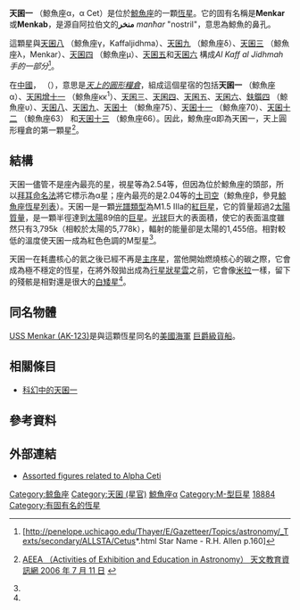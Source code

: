 {{Starbox begin |
   name=天囷一 （鯨魚座α）}}
{{Starbox image
| image = 
     <div style="position: relative">[[File:Cetus_IAU.svg|250px]]
     <div style="position: absolute; left: 58px; top: 44px">[[File:Cercle_rouge_100%.svg|12px]]</div>
     </div>
| caption=Location of α Ceti（circled）
}}
{{Starbox observe 
| epoch = J2000 
| constell = [[鲸鱼座|鲸鱼座]] 
|星官= [[天囷|天囷]] （[[胃宿|胃宿]]） 
| ra = {{RA|03|02|16.77307}}<ref name=aaa474_2_653/>
| dec = {{DEC|+04|05|23.0596}}<ref name=aaa474_2_653/>
| appmag_v = 2.53<ref name=clpl4_99/>
}}
{{Starbox character 
| class = M1.5 IIIa<ref name=aaa489_3_1271/>
| b-v = +1.64<ref name=clpl4_99/>
| u-b = +1.93<ref name=clpl4_99/>
| variable = None<ref name=asp378_262/>
}}
{{Starbox astrometry 
| radial_v = {{nowrap|–26.08 ± 0.02}}<ref name=aaa430_165/>
| prop_mo_ra = {{nowrap|-10.41 ± 0.51}}<ref name=aaa474_2_653/>
| prop_mo_dec = {{nowrap|-76.85 ± 0.36}}<ref name=aaa474_2_653/>
| parallax = 13.09 
| p_error = 0.44
| parallax_footnote = <ref name=aaa474_2_653/>
| absmag_v = {{nowrap|–3.2 ± 0.3}}<ref name=aaa489_3_1271/>
}}
{{Starbox detail
| mass = {{nowrap|2.3 ± 0.2}}<ref name=aaa460_3_855/>
| radius = {{nowrap|89 ± 5}}<ref name=aaa460_3_855/>
| luminosity = {{nowrap|1455 ± 328}}<ref name=aaa460_3_855/>
| temperature = {{nowrap|3,795 ± 70}}<ref name=aaa460_3_855/>
| metal_fe = {{nowrap|0.00 ± 0.30}}<ref name=aaa460_3_855/>
| gravity = 0.9 ± 0.1<ref name=aaa460_3_855/>
| rotational_velocity = 6.9<ref name=aj135_1_209/>
| age = 
}}
{{Starbox catalog 
| names = Menkar, Menkab, Mekab, Monkar, Al Minhar, 92 Ceti, [[Harvard_Revised_catalogue|HR]] 911,  [[Bonner_Durchmusterung|BD]] +03°419, [[Henry_Draper_catalogue|HD]] 18884, [[Smithsonian_Astrophysical_Observatory_Star_Catalog|SAO]] 110920, FK5 107, [[Hipparcos_catalogue|HIP]] 14135. 
}}
{{Starbox reference 
| Simbad = Menkar 
}}
{{Starbox end}}

'''天囷一''' （鯨魚座α，α Cet）是位於[[鯨魚座|鯨魚座]]的一顆[[恆星|恆星]]。它的固有名稱是'''Menkar'''或'''Menkab'''，是源自阿拉伯文的'''منخر''' ''manħar'' "nostril"，意思為鯨魚的鼻孔。

這顆星與[[鯨魚座γ|天囷八]] （鯨魚座γ，Kaffaljidhma）、[[鯨魚座δ|天囷九]] （鯨魚座δ）、[[鯨魚座λ|天囷三]] （鯨魚座λ，Menkar）、[[鯨魚座μ|天囷四]] （鯨魚座μ）、[[鯨魚座ξ|天囷五]]和[[鯨魚座ξ|天囷六]] 構成''Al Kaff al Jidhmah手的一部分''<ref>[http://penelope.uchicago.edu/Thayer/E/Gazetteer/Topics/astronomy/_Texts/secondary/ALLSTA/Cetus*.html Star Name - R.H. Allen p.160]</ref>。 

在[[中國|中國]]，{{lang|zh|天囷}} （{{lang|zh-Latn|Tiān Qūn}}），意思是''[[天囷|天上的圓形糧倉]] ''，組成這個星宿的包括'''天囷一''' （鯨魚座α）、[[鯨魚座κ|天囷增十一]] （鯨魚座κκ<sup>1</sup>）、[[鯨魚座λ|天囷三]]、[[鯨魚座μ|天囷四]]、[[鯨魚座ξ|天囷五]]、[[鯨魚座ξ|天囷六]]、[[鯨魚座υ|鈇鑕四]] （鯨魚座υ）、[[鯨魚座γ|天囷八]]、[[鯨魚座δ|天囷九]]、[[鯨魚座75|天囷十]] （鯨魚座75）、[[鯨魚座70|天囷十一]] （鯨魚座70）、[[鯨魚座63|天囷十二]] （鯨魚座63） 和[[鯨魚座66|天囷十三]] （鯨魚座66）。因此，鯨魚座α即為天囷一，天上圓形糧倉的第一顆星<ref>{{zh icon}} [http://aeea.nmns.edu.tw/2006/0607/ap060711.html AEEA （Activities of Exhibition and Education in Astronomy） 天文教育資訊網 2006 年 7 月 11 日] {{Wayback|url=http://aeea.nmns.edu.tw/2006/0607/ap060711.html |date=20120204114123 }}</ref>。

== 結構 ==
天囷一儘管不是座內最亮的星，視星等為2.54等，但因為位於鯨魚座的頭部，所以[[拜耳命名法|拜耳命名法]]將它標示為α星；座內最亮的是2.04等的[[土司空|土司空]]（鯨魚座β，參見[[鯨魚座恆星列表|鯨魚座恆星列表]]）。天囷一是一顆[[恆星光譜|光譜類型]]為M1.5 IIIa的[[紅巨星|紅巨星]]，它的質量超過2[[太陽質量|太陽質量]]，是一顆半徑達到[[太陽半徑|太陽]]89倍的[[巨星|巨星]]。[[光球|光球]]巨大的表面積，使它的表面溫度雖然只有3,795k（相較於太陽的5,778k），輻射的能量卻是太陽的1,455倍。相對較低的溫度使天囷一成為紅色色調的M型星<ref name=csiro/>。

天囷一在耗盡核心的氦之後已經不再是[[主序星|主序星]]，當他開始燃燒核心的碳之際，它會成為極不穩定的恆星，在將外殼拋出成為[[行星狀星雲|行星狀星雲]]之前，它會像[[蒭藁增二|米拉]]一樣，留下的殘骸是相對還是很大的[[白矮星|白矮星]]<ref name=kaler/>。

== 同名物體 ==
[[USS_Menkar_(AK-123)|USS Menkar (AK-123)]]是與這顆恆星同名的[[美國海軍|美國海軍]] [[巨爵級貨船|巨爵級貨船]]。

== 相關條目 ==
* [[科幻中的恆星和行星系統#_#天囷一|科幻中的天囷一]]

== 參考資料 ==
{{reflist|30em|refs=

<ref name=aaa474_2_653>{{cite journal | first=F. | last=van Leeuwen | title=Validation of the new Hipparcos reduction | journal=Astronomy and Astrophysics | volume=474 | issue=2 | pages=653–664 | bibcode=2007A&A...474..653V | doi=10.1051/0004-6361:20078357 |arxiv = 0708.1752 |date=November 2007}}</ref>

<ref name=aaa430_165>{{cite journal | display-authors=1 | last1=Famaey | first1=B. | last2=Jorissen | first2=A. | last3=Luri | first3=X. | last4=Mayor | first4=M. | last5=Udry | first5=S. | last6=Dejonghe | first6=H. | last7=Turon | first7=C. | title=Local kinematics of K and M giants from CORAVEL/Hipparcos/Tycho-2 data. Revisiting the concept of superclusters | journal=Astronomy and Astrophysics | volume=430 | issue=1 | pages=165–186 | doi=10.1051/0004-6361:20041272 | bibcode=2005A&A...430..165F |arxiv = astro-ph/0409579 |date=January 2005}}</ref>

<ref name=aj135_1_209>{{citation | display-authors=1 | last1=Massarotti | first1=Alessandro | last2=Latham | first2=David W. | last3=Stefanik | first3=Robert P. | last4=Fogel | first4=Jeffrey | title=Rotational and Radial Velocities for a Sample of 761 HIPPARCOS Giants and the Role of Binarity | journal=The Astronomical Journal | volume=135 | issue=1 | pages=209–231 | doi=10.1088/0004-6256/135/1/209 | bibcode=2008AJ....135..209M |date=January 2008}}</ref>

<ref name=clpl4_99>{{cite journal | display-authors=1 | last1=Johnson | first1=H. L. | last2=Iriarte | first2=B. | last3=Mitchell | first3=R. I. | last4=Wisniewskj | first4=W. Z. | title=UBVRIJKL photometry of the bright stars | journal=Communications of the Lunar and Planetary Laboratory | volume=4 | issue=99 | year=1966 | bibcode=1966CoLPL...4...99J }}</ref>

<ref name=aaa489_3_1271>{{citation | last1=Tsuji | first1=T. | title=Cool luminous stars: the hybrid nature of their infrared spectra | journal=Astronomy and Astrophysics | volume=489 | issue=3 | pages=1271–1289 | doi=10.1051/0004-6361:200809869 | bibcode=2008A&A...489.1271T |arxiv = 0807.4387 |date=October 2008}}</ref>

<ref name=aaa460_3_855>{{citation | display-authors=1 | last1=Wittkowski | first1=M. | last2=Aufdenberg | first2=J. P. | last3=Driebe | first3=T. | last4=Roccatagliata | first4=V. | last5=Szeifert | first5=T. | last6=Wolff | first6=B. | title=Tests of stellar model atmospheres by optical interferometry. IV. VINCI interferometry and UVES spectroscopy of Menkar | journal=Astronomy and Astrophysics | volume=460 | issue=3 | pages=855–864 | doi=10.1051/0004-6361:20066032 | bibcode=2006A&A...460..855W |arxiv = astro-ph/0610150 |date=December 2006}}</ref>

<ref name=asp378_262>{{citation | display-authors=1 | last1=Wittkowski | first1=M.| last2=Boboltz | first2=D. A. | last3=Driebe | first3=T. | last4=Ohnaka | first4=K. | contribution=Polychromatic Interferometry of Mira Variables | title=Why Galaxies Care About AGB Stars: Their Importance as Actors and Probes, proceedings of the conference held 7-11 August 2006 at University Campus, Vienna, Austria | series=ASP Conference Series | volume=378 | editor1-first=F. | editor1-last=Kerschbaum | editor2-first=C. | editor2-last=Charbonnel | editor3-first=R. F. | editor3-last=Wing | publication-place=San Francisco | publisher=Astronomical Society of the Pacific | page=262 | bibcode=2007ASPC..378..262W |date=November 2007}}</ref>

<ref name=kaler>{{citation | first1=James B. | last1=Kaler | work=Stars | publisher=University of Illinois | title=MENKAR (Alpha Ceti) | url=http://stars.astro.illinois.edu/sow/menkar.html | display-authors=2011-12-24 | accessdate=2012-11-19 | archive-date=2019-03-28 | archive-url=https://web.archive.org/web/20190328134023/http://stars.astro.illinois.edu/sow/menkar.html | dead-url=no }}</ref>

<ref name=csiro>{{citation | title=The Colour of Stars | date=December 21, 2004 | work=Australia Telescope, Outreach and Education | publisher=Commonwealth Scientific and Industrial Research Organisation | url=http://outreach.atnf.csiro.au/education/senior/astrophysics/photometry_colour.html | accessdate=2012-01-16 | archive-url=https://www.webcitation.org/6630AbtJZ?url=http://outreach.atnf.csiro.au/education/senior/astrophysics/photometry_colour.html | archive-date=2012-03-10 | dead-url=yes }}</ref>

}}

==外部連結==
*[http://jumk.de/astronomie/big-stars/menkar.shtml Assorted figures related to Alpha Ceti] {{Wayback|url=http://jumk.de/astronomie/big-stars/menkar.shtml |date=20201122081259 }}

{{鲸鱼座恒星}}
{{星官|天囷|13|21}}
[[Category:鲸鱼座|Category:鲸鱼座]]
[[Category:天囷_(星官)|Category:天囷 (星官)]]
[[Category:拜耳天體|鯨魚座α]]
[[Category:M-型巨星|Category:M-型巨星]]
[[Category:HD和HDE天體|18884]]
[[Category:有固有名的恆星|Category:有固有名的恆星]]